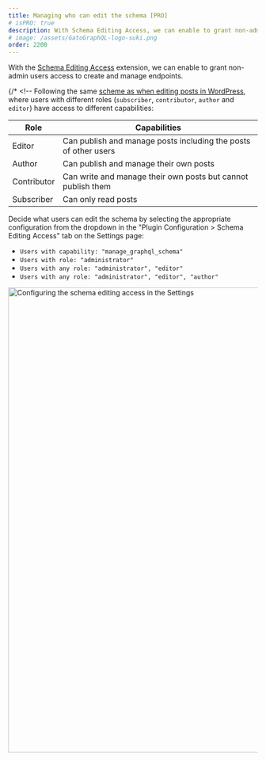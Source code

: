 ```yaml
---
title: Managing who can edit the schema [PRO]
# isPRO: true
description: With Schema Editing Access, we can enable to grant non-admin users access to create and manage endpoints.
# image: /assets/GatoGraphQL-logo-suki.png
order: 2200
---
```


With the [Schema Editing Access](/extensions-reference/schema-editing-access) extension, we can enable to grant non-admin users access to create and manage endpoints.

{/* <!-- Following the same <a href="https://wordpress.org/support/article/roles-and-capabilities/#summary-of-roles" target="_blank">scheme as when editing posts in WordPress</a>, where users with different roles (`subscriber`, `contributor`, `author` and `editor`) have access to different capabilities:

| Role | Capabilities |
| --- | --- |
| Editor | Can publish and manage posts including the posts of other users |
| Author | Can publish and manage their own posts |
| Contributor | Can write and manage their own posts but cannot publish them |
| Subscriber | Can only read posts | --> */}

Decide what users can edit the schema by selecting the appropriate configuration from the dropdown in the "Plugin Configuration > Schema Editing Access" tab on the Settings page:

- `Users with capability: "manage_graphql_schema"`
- `Users with role: "administrator"`
- `Users with any role: "administrator", "editor"`
- `Users with any role: "administrator", "editor", "author"`

<Image
  src="/assets/guides/upstream-pro/settings-schema-editing-access.png"
  width="1024"
  height="940"
  alt="Configuring the schema editing access in the Settings"
  caption="Configuring the schema editing access in the Settings"
/>
